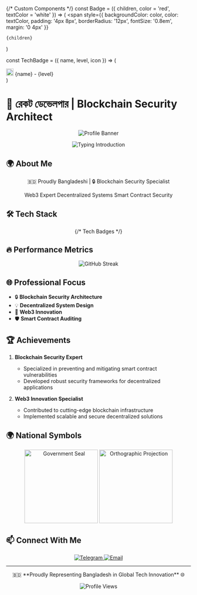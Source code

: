 
{/* Custom Components */}
const Badge = ({ children, color = 'red', textColor = 'white' }) => (
  <span 
    style={{
      backgroundColor: color,
      color: textColor,
      padding: '4px 8px',
      borderRadius: '12px',
      fontSize: '0.8em',
      margin: '0 4px'
    }}
  >
    {children}
  </span>
)

const TechBadge = ({ name, level, icon }) => (
  <div 
    style={{
      display: 'inline-flex',
      alignItems: 'center',
      margin: '0 10px',
      padding: '5px 10px',
      borderRadius: '20px',
      backgroundColor: '#f4f4f4'
    }}
  >
    <img 
      src={`https://cdn.simpleicons.org/${icon}`} 
      alt={name} 
      width="20" 
      height="20" 
      style={{ marginRight: '8px' }} 
    />
    <span>{name} - {level}</span>
  </div>
)

# 🚀 রেকট ডেভেলপার | Blockchain Security Architect

<div align="center">
  <img 
    src="https://capsule-render.vercel.app/api?type=waving&color=ff0000&height=200&section=header&text=রেকট%20ডেভেলপার&fontSize=60&animation=fadeIn&fontColor=ffffff" 
    alt="Profile Banner" 
  />

  <img 
    src="https://readme-typing-svg.herokuapp.com?font=IBM+Plex+Mono&weight=700&size=24&duration=2000&pause=1000&color=FF0000&center=true&vCenter=true&random=false&width=600&height=60&lines=ব্লকচেইন+ডেভেলপার+%7C+Bangladesh;সিকিউরিটি+আর্কিটেক্ট+%7C+Web3+Specialist" 
    alt="Typing Introduction" 
  />
</div>

## 🌍 About Me

<div align="center">
  🇧🇩 Proudly Bangladeshi | 🔒 Blockchain Security Specialist

  <Badge color="#0077B5">Web3 Expert</Badge>
  <Badge color="#FF4500">Decentralized Systems</Badge>
  <Badge color="#3776AB">Smart Contract Security</Badge>
</div>

## 🛠 Tech Stack

<div align="center">
  {/* Tech Badges */}
  <TechBadge name="Solidity" level="Expert" icon="solidity" />
  <TechBadge name="Ethereum" level="Advanced" icon="ethereum" />
  <TechBadge name="TypeScript" level="Professional" icon="typescript" />
  <TechBadge name="Python" level="Advanced" icon="python" />
</div>

## 🔥 Performance Metrics

<div align="center">
  <img 
    src="https://streak-stats.demolab.com?user=Rekt-Developer&theme=radical&date_format=M%20j%5B%2C%20Y%5D&card_width=800&background=000000&ring=FF0000&fire=FF0000&currStreakLabel=FF0000&currStreakNum=FFFFFF" 
    alt="GitHub Streak" 
  />
</div>

## 🌐 Professional Focus

- 🔒 **Blockchain Security Architecture**
- 💡 **Decentralized System Design**
- 🚀 **Web3 Innovation**
- 🛡️ **Smart Contract Auditing**

## 🏆 Achievements

1. **Blockchain Security Expert**
   - Specialized in preventing and mitigating smart contract vulnerabilities
   - Developed robust security frameworks for decentralized applications

2. **Web3 Innovation Specialist**
   - Contributed to cutting-edge blockchain infrastructure
   - Implemented scalable and secure decentralized solutions

## 🌍 National Symbols

<div align="center">
  <img 
    src="https://upload.wikimedia.org/wikipedia/commons/e/e7/Government_Seal_of_Bangladesh.svg" 
    alt="Government Seal" 
    width="200" 
  />
  <img 
    src="https://upload.wikimedia.org/wikipedia/commons/thumb/e/e9/Bangladesh_%28orthographic_projection%29.svg/640px-Bangladesh_%28orthographic_projection%29.svg.png" 
    alt="Orthographic Projection" 
    width="200" 
  />
</div>

## 📫 Connect With Me

<div align="center">
  <a href="https://t.me/RektDevelopers">
    <img 
      src="https://img.shields.io/badge/Telegram-2CA5E0?style=for-the-badge&logo=telegram&logoColor=white" 
      alt="Telegram" 
    />
  </a>
  <a href="mailto:your-email@example.com">
    <img 
      src="https://img.shields.io/badge/Email-D14836?style=for-the-badge&logo=gmail&logoColor=white" 
      alt="Email" 
    />
  </a>
</div>

---

<div align="center">
  🇧🇩 **Proudly Representing Bangladesh in Global Tech Innovation** 🌐

  ![Profile Views](https://komarev.com/ghpvc/?username=Rekt-Developer&color=red)
</div>
